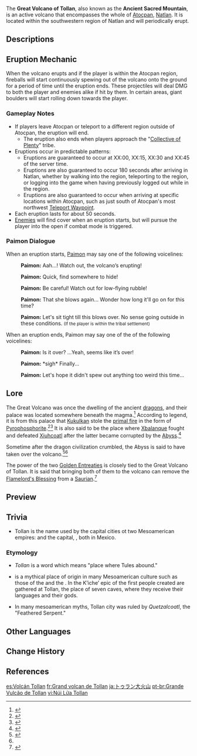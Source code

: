 {{About|the volcano|the area within the volcano|Ancient Sacred Mountain}}
{{Terminology Infobox
|image        = Great Volcano of Tollan.png
|type         = Locations
|region       = Natlan
|area         = Atocpan
}}
The '''Great Volcano of Tollan''', also known as the '''Ancient Sacred Mountain''', is an active volcano that encompasses the whole of [[Atocpan]], [[Natlan]]. It is located within the southwestern region of Natlan and will periodically erupt.

==Descriptions==
{{Description|A giant volcano in the southwest of Natlan, referred to as the "Sacred Mountain" in ancient scrolls. Though it still erupts from time to time, it is said to have been even more active during the dark chapters of the past.|[[Loading Screen]]}}

==Eruption Mechanic==
When the volcano erupts and if the player is within the Atocpan region, fireballs will start continuously spewing out of the volcano onto the ground for a period of time until the eruption ends. These projectiles will deal {{Pyro}} DMG to both the player and enemies alike if hit by them. In certain areas, giant boulders will start rolling down towards the player.

===Gameplay Notes===
* If players leave Atocpan or teleport to a different region outside of Atocpan, the eruption will end.
** The eruption also ends when players approach the "[[Collective of Plenty]]" tribe.{{verify}}
* Eruptions occur in predictable patterns:
** Eruptions are guaranteed to occur at XX:00, XX:15, XX:30 and XX:45 of the server time.{{verify}}<!--unsure if will erupt while in pause menu (i.e. "time stop")?/unsure if eruption is visible while outside Natlan, from another region-->
** Eruptions are also guaranteed to occur 180 seconds after arriving in Natlan, whether by walking into the region, teleporting to the region, or logging into the game when having previously logged out while in the region.
** Eruptions are also guaranteed to occur when arriving at specific locations within Atocpan, such as just south<!-- and slightly east, so southsoutheast --> of Atocpan's most northwest [[Teleport Waypoint]].
* Each eruption lasts for about 50 seconds.{{verify}}
* [[Enemies]] will find cover when an eruption starts, but will pursue the player into the open if combat mode is triggered.

===Paimon Dialogue===
When an eruption starts, [[Paimon]] may say one of the following voicelines:
{{Dialogue Start}}
:{{A|vo tips volcano avoid outdoor paimon 01.ogg}} '''Paimon:''' Aah...! Watch out, the volcano’s erupting!
:{{A|vo tips volcano avoid outdoor paimon 02.ogg}} '''Paimon:''' Quick, find somewhere to hide!
:{{A|vo tips volcano avoid outdoor paimon 03.ogg}} '''Paimon:''' Be careful! Watch out for low-flying rubble!
:{{A|vo tips volcano avoid indoor paimon 01.ogg}} '''Paimon:''' That she blows again... Wonder how long it'll go on for this time?
:{{A|vo tips volcano avoid indoor paimon 02.ogg}} '''Paimon:''' Let's sit tight till this blows over. No sense going outside in these conditions. <small>(If the player is within the tribal settlement)</small>{{verify}}
{{Dialogue End}}

When an eruption ends, Paimon may say one of the of the following voicelines:
{{Dialogue Start}}
:{{A|vo tips volcano end paimon 01.ogg}} '''Paimon:''' Is it over? ...Yeah, seems like it’s over!
:{{A|vo tips volcano end paimon 02.ogg}} '''Paimon:''' *sigh* Finally...
:{{A|vo tips volcano end paimon 03.ogg}} '''Paimon:''' Let's hope it didn't spew out anything too weird this time...
{{Dialogue End}}

==Lore==
The Great Volcano was once the dwelling of the ancient [[dragon]]s, and their palace was located somewhere beneath the magma.<ref name="VLSP">{{Ref/Book|The Volcano Lord and the Shadow Pins}}</ref> According to legend, it is from this palace that [[Kukulkan]] stole the [[Phlogiston|primal fire]] in the form of [[Pyrophosphorite]].<ref>{{Ref/Arti|Reckoning of the Xenogenic}}</ref><ref>{{Ref/Book|Records of Hanan Pacha}}</ref> It is also said to be the place where [[Xbalanque]] fought and defeated [[Xiuhcoatl]] after the latter became corrupted by the [[Abyss]].<ref>{{Ref/Quest|The Road Ahead}}</ref>

Sometime after the dragon civilization crumbled, the Abyss is said to have taken over the volcano.<ref>{{Ref/Weapon|Surf's Up}}</ref><ref name="VLSP" />

The power of the two [[Golden Entreaty|Golden Entreaties]] is closely tied to the Great Volcano of Tollan. It is said that bringing both of them to the volcano can remove the [[Xiuhcoatl|Flamelord's Blessing]] from a [[Saurian]].<ref>{{Ref/NPC|Manqu}}</ref>

==Preview==
{{Preview
|size = 280px
|file1 = Great Volcano of Tollan Eruption
|caption1 = Great Volcano of Tollan erupting
}}
<!--
==Gallery==
<gallery>

</gallery>
<!--
==Video Guides==
{{EVT
|video   = 
|caption = 
}}
-->
==Trivia==
*Tollan is the name used by the capital cities ot two Mesoamerican empires: {{w|Teotihuacan}} and the {{w|Toltec}} capital, {{w|Tula_(Mesoamerican_site)|Tula}}, both in Mexico.
===Etymology===
* ''Tollan'' is a {{w|Nahuatl}} word which means "place where Tules abound."
* {{w|Tōllān}} is a mythical place of origin in many Mesoamerican culture such as those of the {{w|Aztecs}} and the {{w|Kʼicheʼ people}}. In the K’iche’ epic of {{w|Popol Vuh}} the first people created are gathered at Tollan, the place of seven caves, where they receive their languages and their gods.
* In many mesoamerican myths, Tollan city was ruled by ''Quetzalcoatl'', the "Feathered Serpent."

==Other Languages==
{{Other Languages
|en       = Great Volcano of Tollan
|zhs      = 图兰大火山
|zhs_rm   = Túlán Dà Huǒshān
|zht      = 圖蘭大火山
|zht_rm   = Túlán Dà Huǒshān
|zh_tl    = Great Volcano of Tollan
|ja       = トゥラン大火山
|ja_rm    = Turan Daikazan
|ja_tl    = Great Volcano of Tollan
|ko       = 툴란 대화산
|ko_tl    = 
|es       = Volcán Tollan
|es_tl    = Tollan Volcano
|fr       = Grand volcan de Tollan
|fr_tl    = Great Volcano of Tollan
|ru       = Великий вулкан Толлан
|ru_tl    = 
|th       = ภูเขาไฟใหญ่ Tollan
|th_rm    = 
|th_tl    = 
|vi       = Núi Lửa Tollan
|vi_tl    = 
|de       = Großer Vulkan von Tollan
|de_tl    = Great Volcano of Tollan
|id       = Gunung Berapi Tollan
|id_tl    = Volcano of Tollan
|pt       = Grande Vulcão de Tollan
|pt_tl    = 
|tr       = Büyük Tollan Yanardağı
|tr_tl    = 
|it       = Grande Vulcano di Tollan
|it_tl    = Great Volcano of Tollan
}}

==Change History==
{{Change History|5.5|introduced=5.0}}

==References==
{{Reflist|2}}

[[es:Volcán Tollan]]
[[fr:Grand volcan de Tollan]]
[[ja:トゥラン大火山]]
[[pt-br:Grande Vulcão de Tollan]]
[[vi:Núi Lửa Tollan]]